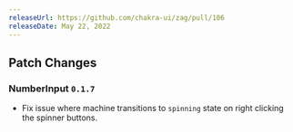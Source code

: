 ```yaml
---
releaseUrl: https://github.com/chakra-ui/zag/pull/106
releaseDate: May 22, 2022
---
```


## Patch Changes

### NumberInput `0.1.7`

- Fix issue where machine transitions to `spinning` state on right clicking the spinner buttons.
